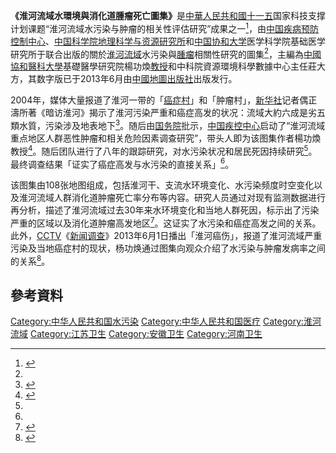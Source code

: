 {{Infobox book
| name         = 淮河流域水環境與消化道腫瘤死亡圖集
| image        = 
| caption      = 
| author       = 
| editor       = 楊功煥、莊大方
| cover_artist = 
| country      = [[中華人民共和國|中華人民共和國]]
| publisher    = [[中國地圖出版社|中國地圖出版社]]
| series       = 
| genre        = 图集
| release_date    = 2013年6月
| media_type   = DVD（[[數位|數位]]）
| pages        = 
| chapters     = 
| isbn         = 9787894160492
| dewey        = 
| congress     = 
| oclc         = 
| preceded_by  = 
| followed_by  = 
}}

'''《淮河流域水環境與消化道腫瘤死亡圖集》'''是[[中華人民共和國|中華人民共和國]][[十一五|十一五]]国家科技支撑计划课题“淮河流域水污染与肿瘤的相关性评估研究”成果之一<ref>{{cite news|url=http://news.xinhuanet.com/local/2013-07/18/c_125028559.htm|title=淮河流域“癌症村”|publisher=北京晨报|date=2013年7月18日|accessdate=2014年2月12日|archive-date=2014年8月20日|archive-url=https://web.archive.org/web/20140820052314/http://news.xinhuanet.com/local/2013-07/18/c_125028559.htm|dead-url=no}}</ref>，由[[中国疾病预防控制中心|中国疾病预防控制中心]]、[[中国科学院地理科学与资源研究所|中国科学院地理科学与资源研究所]]和[[中国协和大学|中国协和大学]]医学科学院基础医学研究所于联合出版的關於[[淮河流域|淮河流域]]水污染與[[腫瘤|腫瘤]]相關性研究的圖集<ref name="德国之声中文网"/>，主編為[[中國協和醫科大學|中國協和醫科大學]]基礎醫學研究院楊功煥[[教授|教授]]和中科院資源環境科學數據中心主任莊大方，其数字版已于2013年6月由[[中國地圖出版社|中國地圖出版社]]出版发行。

2004年，媒体大量报道了淮河一带的「[[癌症村|癌症村]]」和「肿瘤村」，[[新华社|新华社]]记者偶正濤所著《暗访淮河》揭示了淮河污染严重和癌症高发的状况：流域大約六成是劣五類水質，污染涉及地表地下<ref name = "暗訪淮河">{{cite book | author = 偶正濤 | title = 暗访淮河 | publisher = 新華出版社 | isbn = 9787501169313 | date = 2005-05-01 | language = zh | accessdate = 2014-02-14 | url = http://www.jcrb.com/n1/jcrb840/ca402885.htm | archive-date = 2016-03-04 | archive-url = https://web.archive.org/web/20160304122241/http://www.jcrb.com/n1/jcrb840/ca402885.htm | dead-url = no }}</ref>。随后由[[中华人民共和国国务院|国务院]]批示，[[中国疾病预防控制中心|中国疾控中心]]启动了“淮河流域重点地区人群恶性肿瘤和相关危险因素调查研究”，带头人即为该图集作者楊功煥教授<ref name="“经济发展不能以民众健康为代价”">{{cite web| author =魏铭言| title =“经济发展不能以民众健康为代价”| publisher =新京報| date =2013-06-29| language =zh| accessdate =2014-02-14| url =http://www.bjnews.com.cn/news/2013/06/29/270791.html| deadurl =yes| archiveurl =https://web.archive.org/web/20140221193302/http://www.bjnews.com.cn/news/2013/06/29/270791.html| archivedate =2014-02-21}}</ref>。随后团队进行了八年的跟踪研究，对水污染状况和居民死因持续研究<ref name = "“经济发展不能以民众健康为代价”"/>。最终调查结果「证实了癌症高发与水污染的直接关系」<ref name = "“经济发展不能以民众健康为代价”"/>。

该图集由108张地图组成，包括淮河干、支流水环境变化、水污染频度时空变化以及淮河流域人群消化道肿瘤死亡率分布等内容。研究人员通过对现有监测数据进行再分析，描述了淮河流域过去30年来水环境变化和当地人群死因，标示出了污染严重的区域以及消化道肿瘤高发地区<ref name="德国之声中文网">{{cite web | author = 吴雨 | title = 官方图集力证淮河癌症村和水污染关系 | publisher = 德國之聲 | language = zh | date = 2013-07-18 | accessdate = 2014-02-14 | url = http://dw.de/p/19A84}}</ref>。这证实了水污染和癌症高发之间的关系。此外，[[中国中央电视台|CCTV]]《[[新闻调查|新闻调查]]》2013年6月1日播出「淮河癌伤」，报道了淮河流域严重污染及当地癌症村的现状，杨功焕通过图集向观众介绍了水污染与肿瘤发病率之间的关系<ref name = "淮河癌伤">{{cite video | author =  | title = 淮河癌伤 | work = 新闻调查 | publisher = 中國中央電視台 | language = zh | date = 2013-06-01 | accessdate = 2014-02-14 | url = http://news.cntv.cn/2013/06/02/VIDE1370109478906524.shtml | archive-date = 2020-12-02 | archive-url = https://web.archive.org/web/20201202213343/http://news.cntv.cn/2013/06/02/VIDE1370109478906524.shtml | dead-url = no }}</ref>。

== 參考資料 ==
{{reflist|2}}

[[Category:中华人民共和国水污染|Category:中华人民共和国水污染]]
[[Category:中华人民共和国医疗|Category:中华人民共和国医疗]]
[[Category:淮河流域|Category:淮河流域]]
[[Category:江苏卫生|Category:江苏卫生]]
[[Category:安徽卫生|Category:安徽卫生]]
[[Category:河南卫生|Category:河南卫生]]